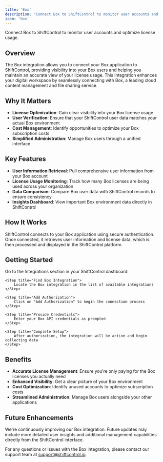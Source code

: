 ```yaml
---
title: 'Box'
description: 'Connect Box to ShiftControl to monitor user accounts and optimize license usage.'
icon: 'box'
---
```



<p style={{fontSize: "large"}}>Connect Box to ShiftControl to monitor user accounts and optimize license usage.</p>

## Overview

The Box integration allows you to connect your Box application to ShiftControl, providing visibility into your Box users and helping you maintain an accurate view of your license usage. This integration enhances your digital workspace by seamlessly connecting with Box, a leading cloud content management and file sharing service.

## Why It Matters

- **License Optimization**: Gain clear visibility into your Box license usage
- **User Verification**: Ensure that your ShiftControl user data matches your actual Box environment
- **Cost Management**: Identify opportunities to optimize your Box subscription costs
- **Simplified Administration**: Manage Box users through a unified interface

## Key Features

- **User Information Retrieval**: Pull comprehensive user information from your Box account
- **License Usage Monitoring**: Track how many Box licenses are being used across your organization
- **Data Comparison**: Compare Box user data with ShiftControl records to ensure consistency
- **Insights Dashboard**: View important Box environment data directly in ShiftControl

## How It Works

ShiftControl connects to your Box application using secure authentication. Once connected, it retrieves user information and license data, which is then processed and displayed in the ShiftControl platform.

## Getting Started

<Steps>
    <Step title="Navigate to Integrations">
        Go to the Integrations section in your ShiftControl dashboard
    </Step>

    <Step title="Find Box Integration">
        Locate the Box integration in the list of available integrations
    </Step>

    <Step title="Add Authorization">
        Click on "Add Authorization" to begin the connection process
    </Step>

    <Step title="Provide Credentials">
        Enter your Box API credentials as prompted
    </Step>

    <Step title="Complete Setup">
        After authorization, the integration will be active and begin collecting data
    </Step>
</Steps>

## Benefits

- **Accurate License Management**: Ensure you're only paying for the Box licenses you actually need
- **Enhanced Visibility**: Get a clear picture of your Box environment
- **Cost Optimization**: Identify unused accounts to optimize subscription costs
- **Streamlined Administration**: Manage Box users alongside your other applications

## Future Enhancements

We're continuously improving our Box integration. Future updates may include more detailed user insights and additional management capabilities directly from the ShiftControl interface.

For any questions or issues with the Box integration, please contact our support team at [support@shiftcontrol.io](mailto:support@shiftcontrol.io).
